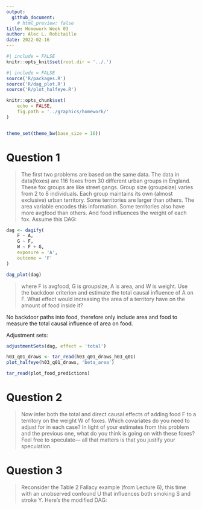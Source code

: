```yaml
---
output: 
  github_document:
    # html_preview: false
title: Homework Week 03
author: Alec L. Robitaille
date: 2022-02-16
---
```



```r
#| include = FALSE
knitr::opts_knit$set(root.dir = '../.')
```

```r
#| include = FALSE
source('R/packages.R')
source('R/dag_plot.R')
source('R/plot_halfeye.R')

knitr::opts_chunk$set(
	echo = FALSE,
	fig.path = '../graphics/homework/'
)


theme_set(theme_bw(base_size = 16))
```

# Question 1

> The first two problems are based on the same data. The data in data(foxes) are
116 foxes from 30 different urban groups in England. These fox groups are like
street gangs. Group size (groupsize) varies from 2 to 8 individuals. Each group
maintains its own (almost exclusive) urban territory. Some territories are
larger than others. The area variable encodes this information. Some territories
also have more avgfood than others. And food influences the weight of each fox.
Assume this DAG:

```r
dag <- dagify(
    F ~ A,
    G ~ F,
    W ~ F + G, 
    exposure = 'A',
    outcome = 'F'
)

dag_plot(dag)
```

> where F is avgfood, G is groupsize, A is area, and W is weight. Use the
backdoor criterion and estimate the total causal influence of A on F. What
effect would increasing the area of a territory have on the amount of food
inside it?

No backdoor paths into food, therefore only include area and food to measure 
the total causal influence of area on food.

Adjustment sets:
```r
adjustmentSets(dag, effect = 'total')
```

```r
h03_q01_draws <- tar_read(h03_q01_draws_h03_q01)
plot_halfeye(h03_q01_draws, 'beta_area')
```

```r
tar_read(plot_food_predictions)
```


# Question 2

> Now infer both the total and direct causal effects of adding food F to a
territory on the weight W of foxes. Which covariates do you need to adjust for
in each case? In light of your estimates from this problem and the previous one,
what do you think is going on with these foxes? Feel free to speculate— all that
matters is that you justify your speculation.


# Question 3 

> Reconsider the Table 2 Fallacy example (from Lecture 6), this time with an
unobserved confound U that influences both smoking S and stroke Y. Here’s the
modified DAG:


